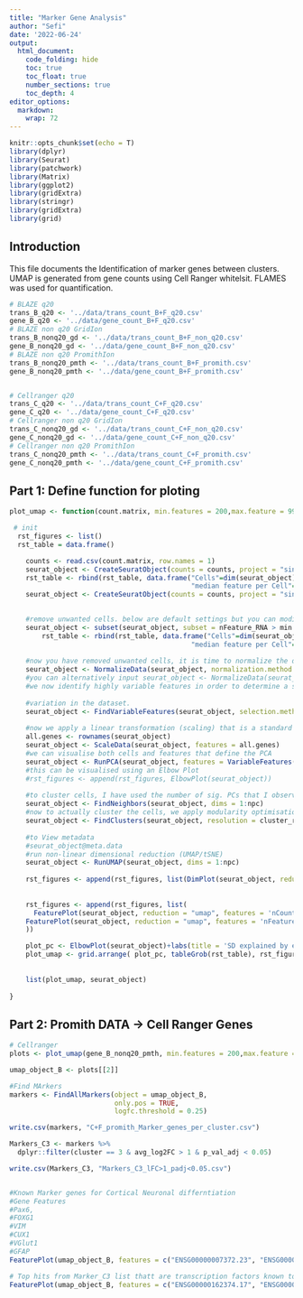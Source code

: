 ```yaml
---
title: "Marker Gene Analysis"
author: "Sefi"
date: '2022-06-24'
output:
  html_document:
    code_folding: hide
    toc: true
    toc_float: true
    number_sections: true
    toc_depth: 4
editor_options: 
  markdown: 
    wrap: 72
---
```


```r
knitr::opts_chunk$set(echo = T)
library(dplyr)
library(Seurat)
library(patchwork)
library(Matrix)
library(ggplot2)
library(gridExtra)
library(stringr)
library(gridExtra)
library(grid)
```

## Introduction

This file documents the Identification of marker genes between clusters.
UMAP is generated from gene counts using Cell Ranger whitelsit. FLAMES
was used for quantification.

```r
# BLAZE q20
trans_B_q20 <- '../data/trans_count_B+F_q20.csv'
gene_B_q20 <- '../data/gene_count_B+F_q20.csv'
# BLAZE non q20 GridIon
trans_B_nonq20_gd <- '../data/trans_count_B+F_non_q20.csv'
gene_B_nonq20_gd <- '../data/gene_count_B+F_non_q20.csv'
# BLAZE non q20 PromithIon
trans_B_nonq20_pmth <- '../data/trans_count_B+F_promith.csv'
gene_B_nonq20_pmth <- '../data/gene_count_B+F_promith.csv'


# Cellranger q20
trans_C_q20 <- '../data/trans_count_C+F_q20.csv'
gene_C_q20 <- '../data/gene_count_C+F_q20.csv'
# Cellranger non q20 GridIon
trans_C_nonq20_gd <- '../data/trans_count_C+F_non_q20.csv'
gene_C_nonq20_gd <- '../data/gene_count_C+F_non_q20.csv'
# Cellranger non q20 PromithIon
trans_C_nonq20_pmth <- '../data/trans_count_C+F_promith.csv'
gene_C_nonq20_pmth <- '../data/gene_count_C+F_promith.csv'
```

## Part 1: Define function for ploting

```r
plot_umap <- function(count.matrix, min.features = 200,max.feature = 999999999, npc = 5, cluster_res = 0.7, fig_name = ''){

 # init 
  rst_figures <- list()
  rst_table = data.frame()

    counts <- read.csv(count.matrix, row.names = 1)
    seurat_object <- CreateSeuratObject(counts = counts, project = "singlecell", min.cells = 3,min.features=1)
    rst_table <- rbind(rst_table, data.frame("Cells"=dim(seurat_object)[2],
                                             "median feature per Cell"=median(seurat_object$nFeature_RNA), "Meadian reads per feature"= median(seurat_object$nCount_RNA), row.names = paste0('min features > 0'),check.names = FALSE))
    seurat_object <- CreateSeuratObject(counts = counts, project = "singlecell", min.cells = 3, min.features = min.features)

    
    #remove unwanted cells. below are default settings but you can modify these
    seurat_object <- subset(seurat_object, subset = nFeature_RNA > min.features & nFeature_RNA < max.feature) 
        rst_table <- rbind(rst_table, data.frame("Cells"=dim(seurat_object)[2],
                                             "median feature per Cell"=median(seurat_object$nFeature_RNA), "Meadian reads per feature"= median(seurat_object$nCount_RNA), row.names = paste0('min features > ', min.features),check.names = FALSE))
    
    #now you have removed unwanted cells, it is time to normalize the data. By default, Seurat employs a global-scaling normalization method "LogNormalize" that normalizes the feature expression measurements for each cell by the total expression, multiplies this by a scale factor (10,000 by default), and log-transforms the result.
    seurat_object <- NormalizeData(seurat_object, normalization.method = "LogNormalize", scale.factor = 10000)
    #you can alternatively input seurat_object <- NormalizeData(seurat_object) instead of above.
    #we now identify highly variable features in order to determine a subset of features that exhibit high cell-to-cell 
    
    #variation in the dataset.
    seurat_object <- FindVariableFeatures(seurat_object, selection.method = "vst", nfeatures = 2000)
    
    #now we apply a linear transformation (scaling) that is a standard pre-processing step prior to dimensional reduction techniques like PCA
    all.genes <- rownames(seurat_object)
    seurat_object <- ScaleData(seurat_object, features = all.genes)
    #we can visualise both cells and features that define the PCA
    seurat_object <- RunPCA(seurat_object, features = VariableFeatures(object = seurat_object))
    #this can be visualised using an Elbow Plot
    #rst_figures <- append(rst_figures, ElbowPlot(seurat_object))
    
    #to cluster cells, I have used the number of sig. PCs that I observed in the above plots. The findneighbors function is for constuction of a KNN graph based on euclidean distance in PCA space and refines edge weights between any two cells based on the shared overlap in their local neighborhoods (jaccard similarity). It uses the input of previously defined dimensionality of the dataset.
    seurat_object <- FindNeighbors(seurat_object, dims = 1:npc)
    #now to actually cluster the cells, we apply modularity optimisation techniques (default is Louvain algorithm). The findclusters function contains a resolution parameter which sets the granularity of downstream clustering. Settings are recommended between 0.4-1.2, but may need to be increased for larger datasets.
    seurat_object <- FindClusters(seurat_object, resolution = cluster_res)
    
    #to View metadata
    #seurat_object@meta.data
    #run non-linear dimensional reduction (UMAP/tSNE)
    seurat_object <- RunUMAP(seurat_object, dims = 1:npc)
    
    rst_figures <- append(rst_figures, list(DimPlot(seurat_object, reduction = "umap") + labs(color = "cluster \n(from PCA)", title = '') + theme(text = element_text(size = 10))  )) 
    
    
    rst_figures <- append(rst_figures, list(
      FeaturePlot(seurat_object, reduction = "umap", features = 'nCount_RNA')+labs(color = "UMI count",title = '')+ theme(text = element_text(size = 10)),
    FeaturePlot(seurat_object, reduction = "umap", features = 'nFeature_RNA')+labs(color = str_wrap("Feature count (isoform/gene)",15),title = '') + theme(text = element_text(size = 10))
    ))

    plot_pc <- ElbowPlot(seurat_object)+labs(title = 'SD explained by each PC') + theme(text = element_text(size = 10))
    plot_umap <- grid.arrange( plot_pc, tableGrob(rst_table), rst_figures[[1]], rst_figures[[2]], rst_figures[[3]], ncol=2, top=textGrob(fig_name))
    
    
    list(plot_umap, seurat_object)
    
}
```

## Part 2: Promith DATA -\> Cell Ranger Genes

```r

# Cellranger
plots <- plot_umap(gene_B_nonq20_pmth, min.features = 200,max.feature = 999999999, npc = 5, cluster_res = 0.7,fig_name = 'BLAZE+FLAME (Gene Counts, promith)')

umap_object_B <- plots[[2]]

#Find MArkers 
markers <- FindAllMarkers(object = umap_object_B, 
                          only.pos = TRUE,
                          logfc.threshold = 0.25)

write.csv(markers, "C+F_promith_Marker_genes_per_cluster.csv")

Markers_C3 <- markers %>%
  dplyr::filter(cluster == 3 & avg_log2FC > 1 & p_val_adj < 0.05)

write.csv(Markers_C3, "Markers_C3_lFC>1_padj<0.05.csv")


#Known Marker genes for Cortical Neuronal differntiation 
#Gene Features 
#Pax6, 
#FOXG1
#VIM
#CUX1
#VGlut1
#GFAP
FeaturePlot(umap_object_B, features = c("ENSG00000007372.23", "ENSG00000176165.10", "ENSG00000026025.16", "ENSG00000257923.11", "ENSG00000104888.10", "ENSG00000131095.13","ENSG00000124785.9"))

# Top hits from Marker_C3 list thatt are transcription factors known to be upregualted in differentiating cells or Neuron specific genes. 
FeaturePlot(umap_object_B, features = c("ENSG00000162374.17", "ENSG00000124785.9", "ENSG00000171786.6", "ENSG00000148123.15"))
```
